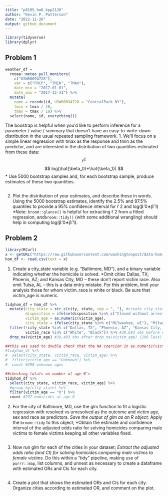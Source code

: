 ```yaml
---
title: "p8105_hw6_kpp2126"
author: "Kevin P. Patterson"
date: "2022-11-26"
output: github_document
---
```


```r
library(tidyverse)
library(dplyr)
```

## Problem 1

```r
weather_df = 
  rnoaa::meteo_pull_monitors(
    c("USW00094728"),
    var = c("PRCP", "TMIN", "TMAX"), 
    date_min = "2017-01-01",
    date_max = "2017-12-31") %>%
  mutate(
    name = recode(id, USW00094728 = "CentralPark_NY"),
    tmin = tmin / 10,
    tmax = tmax / 10) %>%
  select(name, id, everything())
```
The boostrap is helpful when you’d like to perform inference for a parameter / value / summary that doesn’t have an easy-to-write-down distribution in the usual repeated sampling framework. 
1. We’ll focus on a simple linear regression with tmax as the response and tmin as the predictor, and are interested in the distribution of two quantities estimated from these data:
$$
\hat{r}^2
$$
$$
log(\hat{\beta_0}*\hat{\beta_1})
$$
* Use 5000 bootstrap samples and, for each bootstrap sample, produce estimates of these two quantities.
```r

```

2. Plot the distribution of your estimates, and describe these in words. Using the 5000 bootstrap estimates, identify the 2.5% and 97.5% quantiles to provide a 95% confidence interval for r̂ 2 and log(β̂ 0∗β̂ 1)
*Note: `broom::glance()` is helpful for extracting r̂ 2 from a fitted regression, and`broom::tidy()` (with some additional wrangling) should help in computing log(β̂ 0∗β̂ 1).

## Problem 2
```r
library(RCurl)
x <- getURL("https://raw.githubusercontent.com/washingtonpost/data-homicides/master/homicide-data.csv")
hom_df <- read.csv(text = x)
```

1. Create a city_state variable (e.g. “Baltimore, MD”), and a binary variable indicating whether the homicide is solved. 
*Omit cities Dallas, TX; Phoenix, AZ; and Kansas City, MO – these don’t report victim race. Also omit Tulsa, AL – this is a data entry mistake. For this problem, limit your analysis those for whom victim_race is white or black. Be sure that victim_age is numeric.
```r
tidyhom_df = hom_df %>%
  mutate(city_state = str_c(city, state, sep = ", "), #create city_state variable
         disposition = ifelse(disposition %in% c("Closed without arrest", "Open/No arrest"), "unsolved", "solved"),
         victim_age = as.numeric(victim_age),
         city_state = ifelse(city_state %in% c("Milwaukee, wI"), "Milwaukee, WI", city_state)) %>% #fixing Milwaukee, wI to WI
  filter(!city_state %in% c("Dallas, TX", "Phoenix, AZ", "Kansas City, MO", "Tulsa, AL"),
         victim_race %in% c("White", "Black")) %>% #39,693 obs before drop_na(victim_age)
  drop_na(victim_age) #39,403 obs after drop_na(victim_age) (290 less)

##this was used to double check that the NA coercion in as.numeric(victim_age) -> drop_na(victim_age)
#tidyhom_df %>%
#  select(city_state, victim_race, victim_age) %>%
#  filter(victim_age == "Unknown") %>%
#  count #290 unknown ages

##checking totals on number of age 0's
tidyhom_df %>%
  select(city_state, victim_race, victim_age) %>%
  #group_by(city_state) %>%
  filter(victim_age == "0") %>%
  count #297 homicides at age 0
```


2. For the city of Baltimore, MD, use the glm function to fit a logistic regression with resolved vs unresolved as the outcome and victim age, sex and race as predictors. 
*Save the output of glm as an R object; 
*Apply the `broom::tidy` to this object;
*Obtain the estimate and confidence interval of the adjusted odds ratio for solving homicides comparing male victims to female victims keeping all other variables fixed.
```r

```

3. Now run glm for each of the cities in your dataset;
*Extract the adjusted odds ratio (and CI) for solving homicides comparing male victims to female victims. 
*Do this within a “tidy” pipeline, making use of `purrr::map`, list columns, and unnest as necessary to create a dataframe with estimated ORs and CIs for each city.
```r

```

4. Create a plot that shows the estimated ORs and CIs for each city. Organize cities according to estimated OR, and comment on the plot.
```r

```




